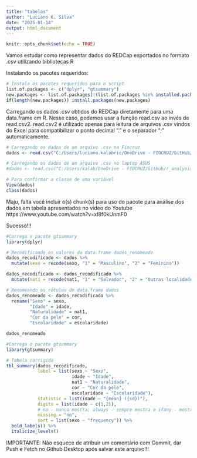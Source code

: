 ```yaml
---
title: "tabelas"
author: "Luciano K. Silva"
date: "2025-01-14"
output: html_document
---
```


```r
knitr::opts_chunk$set(echo = TRUE)
```

Vamos estudar como representar dados do REDCap exportados no formato .csv utilizando bibliotecas R

Instalando os pacotes requeridos:

```r
# Instala os pacotes requeridos para o script
list.of.packages <- c("dplyr", "gtsummary")
new.packages <- list.of.packages[!(list.of.packages %in% installed.packages()[,"Package"])]
if(length(new.packages)) install.packages(new.packages)
```

Carregando os dados .csv obtidos do REDCap diretamente para uma data.frame em R. Nesse caso, podemos usar a função read.csv ao invés de read.csv2. read.csv2 é utilizado apenas para leitura de arquivos .csv vindos do Excel para compatibilizar o ponto decimal "." e o separador ";" automaticamente.

```r
# Carregando os dados de um arquivo .csv na Fiocruz
dados <- read.csv("C:/Users/luciano.kalabric/OneDrive - FIOCRUZ/GitHub/r_analysis/datasets/tabela1_MP.csv")

# Carregando os dados de um arquivo .csv no laptop ASUS
#dados <- read.csv("C:/Users/kalab/OneDrive - FIOCRUZ/GitHub/r_analysis/datasets/tabela1_MP.csv")

# Para confirmar a classe de uma variável
View(dados)
class(dados)
```

Maju, falta você incluir o(s) chunk(s) para uso do pacote para análise dos dados em tabela apresentados no video do Youtube https://www.youtube.com/watch?v=xI8f0kUnmF0

Sucesso!!!

```r
#Carrega o pacote gtsummary
library(dplyr)

# Recodificando os valores da data.frame dados_renomeado
dados_recodificado <- dados %>%
  mutate(sexo = recode(sexo, "1" = "Masculino", "2" = "Feminino"))

dados_recodificado <- dados_recodificado %>%
  mutate(nat1 = recode(nat1, "1" = "Salvador", "2" = "Outras localidades"))

# Renomeando os rótulos do data.frame dados
dados_renomeado <- dados_recodificado %>%
  rename("Sexo" = sexo,
         "Idade" = idade,
         "Naturalidade" = nat1,
         "Cor da pele" = cor,
         "Escolaridade" = escolaridade)

dados_renomeado

```


```r
#Carrega o pacote gtsummary
library(gtsummary)

# Tabela corrigida
tbl_summary(dados_recodificado,
            label = list(sexo ~ "Sexo",
                         idade ~ "Idade",
                         nat1 ~ "Naturalidade",
                         cor ~ "Cor da pele",
                         escolaridade ~ "Escolaridade"),
            statistic = list(idade ~ "{mean} ({sd})"),
            digits = list(idade ~ c(1,2)),
            # no - nunca mostra; always - sempre mostra e ifany - mostra se tiver
            missing = "no",
            sort = list(sexo ~ "frequency")) %>%
  bold_labels() %>%
  italicize_levels()

```

IMPORTANTE: Não esquece de atribuir um comentário com Commit, dar Push e Fetch no Github Desktop após salvar este arquivo!!!


